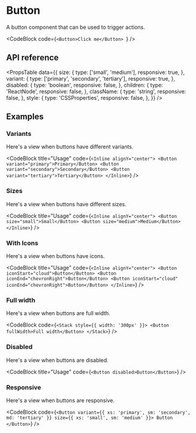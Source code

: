 
# Button

A button component that can be used to trigger actions.

<Story id="components-button--primary" />

<CodeBlock
  code={`<Button>Click me</Button>
`}
/>

## API reference

<PropsTable
  data={{
    size: {
      type: ['small', 'medium'],
      responsive: true,
    },
    variant: {
      type: ['primary', 'secondary', 'tertiary'],
      responsive: true,
    },
    disabled: {
      type: 'boolean',
      responsive: false,
    },
    children: {
      type: 'ReactNode',
      responsive: false,
    },
    className: {
      type: 'string',
      responsive: false,
    },
    style: {
      type: 'CSSProperties',
      responsive: false,
    },
  }}
/>

## Examples

### Variants

Here's a view when buttons have different variants.

<Story id="components-button--variants" />

<CodeBlock
  title="Usage"
  code={`<Inline alignY="center">
    <Button variant="primary">Primary</Button>
    <Button variant="secondary">Secondary</Button>
    <Button variant="tertiary">Tertiary</Button>
</Inline>`}
/>

### Sizes

Here's a view when buttons have different sizes.

<Story id="components-button--sizes" />

<CodeBlock
  title="Usage"
  code={`<Inline alignY="center">
    <Button size="small">Small</Button>
    <Button size="medium">Medium</Button>
</Inline>`}
/>

### With Icons

Here's a view when buttons have icons.

<Story id="components-button--with-icons" />

<CodeBlock
  title="Usage"
  code={`<Inline alignY="center">
    <Button iconStart="cloud">Button</Button>
    <Button iconEnd="chevronRight">Button</Button>
    <Button iconStart="cloud" iconEnd="chevronRight">Button</Button>
</Inline>`}
/>

### Full width

Here's a view when buttons are full width.

<Story id="components-button--full-width" height={240} />

<CodeBlock
  code={`<Stack style={{ width: '300px' }}>
    <Button fullWidth>Full width</Button>
</Stack>`}
/>

### Disabled

Here's a view when buttons are disabled.

<Story id="components-button--disabled" />

<CodeBlock title="Usage" code={`<Button disabled>Button</Button>`} />

### Responsive

Here's a view when buttons are responsive.

<Story id="components-button--responsive" />

<CodeBlock
  code={`<Button
    variant={{ xs: 'primary', sm: 'secondary', md: 'tertiary' }}
    size={{ xs: 'small', sm: 'medium' }}>
    Button
</Button>`}
/>
